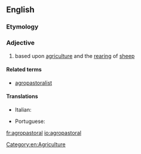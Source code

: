 ==English==

===Etymology===
{{prefix|agro|pastoral|lang=en}}

===Adjective===
{{en-adj|-}}

# based upon [[agriculture]] and the [[rearing]] of [[sheep]]

====Related terms====
* [[agropastoralist]]

====Translations====
{{trans-top|based upon agriculture and the rearing of sheep}}
* Italian: {{t|it|agropastorale}}
{{trans-mid}}
* Portuguese: {{t|pt|agropastoral}}
{{trans-bottom}}

[[Category:en:Agriculture]]

[[fr:agropastoral]]
[[io:agropastoral]]